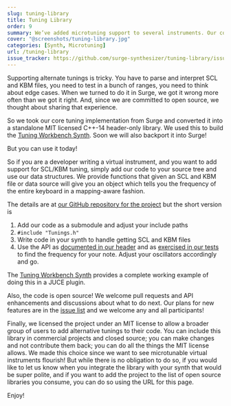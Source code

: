 ```yaml
---
slug: tuning-library
title: Tuning Library
order: 9
summary: We’ve added microtuning support to several instruments. Our core SCL/KBM calculation engine is available as a standalone C++ header.
cover: "@screenshots/tuning-library.jpg"
categories: [Synth, Microtuning]
url: /tuning-library
issue_tracker: https://github.com/surge-synthesizer/tuning-library/issues
---
```


Supporting alternate tunings is tricky. You have to parse and interpret SCL and KBM files, you need to test in a bunch of ranges, you need to think
about edge cases. When we turned to do it in Surge, we got it wrong more often than we got it right. And, since we are committed to
open source, we thought about sharing that experience.

So we took our core tuning implementation from Surge and converted it into a standalone MIT licensed C++-14 header-only library.
We used this to build the [Tuning Workbench Synth](/tuning-workbench-synth/).
Soon we will also backport it into Surge!

But you can use it today!

So if you are a developer writing a virtual instrument, and you want to add support for SCL/KBM tuning, simply add our code to
your source tree and use our data structures. We provide functions that given an SCL and KBM file or data source will give you
an object which tells you the frequency of the entire keyboard in a mapping-aware fashion.

The details are at [our GitHub repository for the project](https://github.com/surge-synthesizer/tuning-library) but the short version is

1. Add our code as a submodule and adjust your include paths
2. `#include "Tunings.h"`
3. Write code in your synth to handle getting SCL and KBM files
4. Use the API as [documented in our header](https://github.com/surge-synthesizer/tuning-library/blob/master/include/Tunings.h)
   and as [exercised in our tests](https://github.com/surge-synthesizer/tuning-library/blob/master/tests/alltests.cpp) to find
   the frequency for your note. Adjust your oscillators accordingly and go.

The [Tuning Workbench Synth](/tuning-workbench-synth) provides a complete working example of doing this in a JUCE plugin.

Also, the code is open source! We welcome pull requests and API enhancements and discussions about what to do next. Our plans
for new features are in the [issue list](https://github.com/surge-synthesizer/tuning-library/issues) and we welcome any and
all participants!

Finally, we licensed the project under an MIT license to allow a broader group of users to add alternative tunings to their code.
You can include this library in commercial projects and closed source; you can make changes and not contribute them back;
you can do all the things the MIT license allows. We made this choice since we want to see microtunable virtual instruments flourish!
But while there is no obligation to do so, if you would like to let us know when you integrate the library with your synth
that would be super polite, and if you want to add the project to the list of open source libraries you consume, you
can do so using the URL for this page.

Enjoy!
